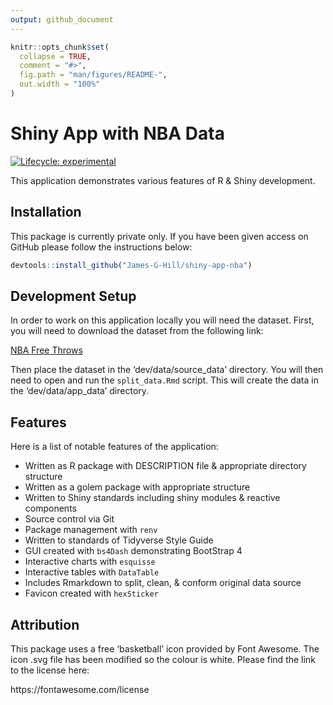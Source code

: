 ```yaml
---
output: github_document
---
```


<!-- README.md is generated from README.Rmd. Please edit that file -->

```r

knitr::opts_chunk$set(
  collapse = TRUE,
  comment = "#>",
  fig.path = "man/figures/README-",
  out.width = "100%"
)

```

# Shiny App with NBA Data

<!-- badges: start -->
[![Lifecycle: experimental](https://img.shields.io/badge/lifecycle-experimental-orange.svg)](https://lifecycle.r-lib.org/articles/stages.html#experimental)
<!-- badges: end -->

This application demonstrates various features of R & Shiny development.

## Installation

This package is currently private only.
If you have been given access on GitHub please follow the instructions below:

```r

devtools::install_github("James-G-Hill/shiny-app-nba")

```

## Development Setup

In order to work on this application locally you will need the dataset.
First, you will need to download the dataset from the following link:

[NBA Free Throws](https://www.kaggle.com/astrospv/free-throw-champs-via-hierarchica-partial-pooling/data)

Then place the dataset in the 'dev/data/source_data' directory.
You will then need to open and run the `split_data.Rmd` script.
This will create the data in the 'dev/data/app_data' directory.

## Features

Here is a list of notable features of the application:

- Written as R package with DESCRIPTION file & appropriate directory structure
- Written as a golem package with appropriate structure
- Written to Shiny standards including shiny modules & reactive components
- Source control via Git
- Package management with `renv`
- Written to standards of Tidyverse Style Guide
- GUI created with `bs4Dash` demonstrating BootStrap 4
- Interactive charts with `esquisse`
- Interactive tables with `DataTable`
- Includes Rmarkdown to split, clean, & conform original data source
- Favicon created with `hexSticker`

## Attribution

This package uses a free 'basketball' icon provided by Font Awesome.
The icon .svg file has been modified so the colour is white.
Please find the link to the license here:

https://fontawesome.com/license
